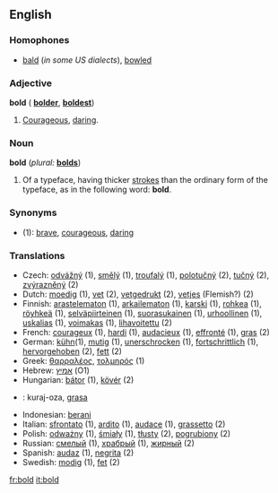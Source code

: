 ==English==

===Homophones===
*[[bald]] (''in some US dialects''), [[bowl]]ed

===Adjective===
'''bold''' ({{compar}} '''[[bolder]]''', {{superl}} '''[[boldest]]''')

#[[Courageous]], [[daring]].

===Noun===
'''bold'''  (''plural:'' '''[[bolds]]''')
#Of a typeface, having thicker [[stroke]]s than the ordinary form of the typeface, as in the following word: '''bold'''.

===Synonyms===
*(1): [[brave]], [[courageous]], [[daring]]

===Translations===
*Czech: [[:cs:odvážný|odvážný]] (1), [[:cs:smělý|smělý]] (1), [[:cs:troufalý|troufalý]] (1), [[:cs:polotučný|polotučný]] (2), [[:cs:tučný|tučný]] (2), [[:cs:zvýrazněný|zvýrazněný]] (2)
*Dutch: [[moedig]] (1), [[vet]] (2), [[vetgedrukt]] (2), [[vetjes]] (Flemish?) (2)
*Finnish: [[arastelematon]] (1), [[arkailematon]] (1), [[karski]] (1), [[rohkea]] (1), [[röyhkeä]] (1), [[selväpiirteinen]] (1), [[suorasukainen]] (1), [[urhoollinen]] (1), [[uskalias]] (1), [[voimakas]] (1), [[lihavoitettu]] (2)
*French: [[courageux]] (1), [[hardi]] (1), [[audacieux]] (1), [[effronté]] (1), [[gras]] (2)
*German: [[kühn]](1), [[mutig]] (1), [[unerschrocken]] (1), [[fortschrittlich]] (1), [[hervorgehoben]] (2), [[fett]] (2)
*Greek:  [[θαρραλέος]], [[τολμηρός]] (1)
*Hebrew: [[אמיץ]] (O1)
*Hungarian: [[bátor]] (1), [[kövér]] (2)
* {{io}} : kuraj-oza, [[grasa]]
*Indonesian: [[:id:berani|berani]]
*Italian: [[sfrontato]] (1), [[ardito]] (1), [[audace]] (1), [[grassetto]] (2)
*Polish: [[odważny]] (1), [[śmiały]] (1), [[tłusty]] (2), [[pogrubiony]] (2)
*Russian: [[смелый]] (1), [[храбрый]] (1), [[жирный]] (2)
*Spanish: [[audaz]] (1), [[negrita]] (2)
*Swedish: [[modig]] (1), [[fet]] (2)

[[fr:bold]]
[[it:bold]]